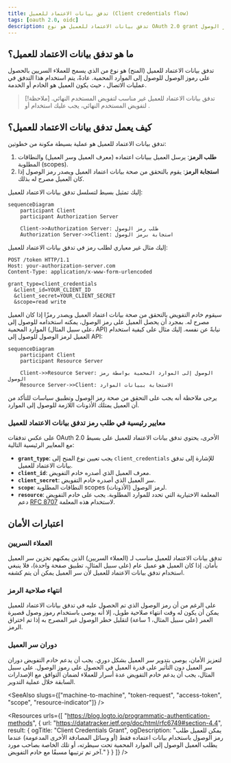 ```yaml
---
title: تدفق بيانات الاعتماد للعميل (Client credentials flow)
tags: [oauth 2.0, oidc]
description: تدفق بيانات الاعتماد للعميل هو نوع OAuth 2.0 grant يسمح للعملاء السريين بالحصول على رموز الوصول (access tokens) للوصول إلى الموارد المحمية. وهو مناسب للتواصل بين الأجهزة (server-to-server).
---
```


## ما هو تدفق بيانات الاعتماد للعميل؟

تدفق بيانات الاعتماد للعميل (المنح) هو نوع من <Ref slug="oauth-2.0-grant" /> الذي يسمح للعملاء السريين بالحصول على <Ref slug="access-token">رموز الوصول</Ref> للوصول إلى الموارد المحمية. عادةً، يتم استخدام هذا التدفق في عمليات الاتصال <Ref slug="machine-to-machine" />، حيث يكون العميل هو الخادم أو الخدمة.

> [!ملاحظة]
> تدفق بيانات الاعتماد للعميل غير مناسب لتفويض المستخدم النهائي. لتفويض المستخدم النهائي، يجب عليك استخدام <Ref slug="authentication-request" /> أو <Ref slug="authorization-request" />.

## كيف يعمل تدفق بيانات الاعتماد للعميل؟

تدفق بيانات الاعتماد للعميل هو عملية بسيطة مكونة من خطوتين:

1. **طلب الرمز**: يرسل العميل <Ref slug="token-request" /> ببيانات اعتماده (معرف العميل وسر العميل) والنطاقات المطلوبة (<Ref slug="scope">scopes</Ref>).
2. **استجابة الرمز**: يقوم <Ref slug="authorization-server" /> بالتحقق من صحة بيانات اعتماد العميل ويصدر رمز الوصول إذا كان العميل مصرح له بذلك.

إليك تمثيل بسيط لتسلسل تدفق بيانات الاعتماد للعميل:

```mermaid
sequenceDiagram
    participant Client
    participant Authorization Server

    Client->>Authorization Server: طلب رمز الوصول
    Authorization Server->>Client: استجابة برمز الوصول
```

إليك مثال غير معياري لطلب رمز في تدفق بيانات الاعتماد للعميل:

```http
POST /token HTTP/1.1
Host: your-authorization-server.com
Content-Type: application/x-www-form-urlencoded

grant_type=client_credentials
  &client_id=YOUR_CLIENT_ID
  &client_secret=YOUR_CLIENT_SECRET
  &scope=read write
```

سيقوم خادم التفويض بالتحقق من صحة بيانات اعتماد العميل ويصدر رمزًا إذا كان العميل مصرح له. بمجرد أن يحصل العميل على رمز الوصول، يمكنه استخدامه للوصول إلى الموارد المحمية (على سبيل المثال، API) نيابةً عن نفسه. إليك مثال على كيفية استخدام العميل لرمز الوصول للوصول إلى API:

```mermaid
sequenceDiagram
    participant Client
    participant Resource Server

    Client->>Resource Server: الوصول إلى الموارد المحمية بواسطة رمز الوصول
    Resource Server->>Client: الاستجابة ببيانات الموارد
```

يرجى ملاحظة أنه يجب على <Ref slug="resource-server" /> التحقق من صحة رمز الوصول وتطبيق سياسات <Ref slug="access-control" /> للتأكد من أن العميل يمتلك الأذونات اللازمة للوصول إلى الموارد.

### معايير رئيسية في طلب رمز تدفق بيانات الاعتماد للعميل

على عكس تدفقات OAuth 2.0 الأخرى، يحتوي تدفق بيانات الاعتماد للعميل على <Ref slug="token-request" /> بسيط مع المعايير الرئيسية التالية:

- **`grant_type`**: يجب تعيين نوع المنح إلى `client_credentials` للإشارة إلى تدفق بيانات الاعتماد للعميل.
- **`client_id`**: معرف العميل الذي أصدره خادم التفويض.
- **`client_secret`**: سر العميل الذي أصدره خادم التفويض.
- **`scope`**: النطاقات المطلوبة <Ref slug="scope">scopes</Ref> (الأذونات) لرمز الوصول.
- **`resource`**: المعلمة الاختيارية التي تحدد <Ref slug="resource-indicator" /> للموارد المطلوبة. يجب على خادم التفويض دعم [RFC 8707](https://datatracker.ietf.org/doc/html/rfc8707) لاستخدام هذه المعلمة.

## اعتبارات الأمان

### العملاء السريين

تدفق بيانات الاعتماد للعميل مناسب لـ<Ref slug="client" headingId="confidential-clients" /> (العملاء السريين) الذين يمكنهم تخزين سر العميل بأمان. إذا كان العميل هو عميل عام (على سبيل المثال، تطبيق صفحة واحدة)، فلا ينبغي استخدام تدفق بيانات الاعتماد للعميل لأن سر العميل يمكن أن يتم كشفه.

### انتهاء صلاحية الرمز

على الرغم من أن رمز الوصول الذي تم الحصول عليه في تدفق بيانات الاعتماد للعميل يمكن أن يكون له وقت انتهاء صلاحية طويل، إلا أنه يوصى باستخدام رموز وصول قصيرة العمر (على سبيل المثال، 1 ساعة) لتقليل خطر الوصول غير المصرح به إذا تم اختراق الرمز.

### دوران سر العميل

لتعزيز الأمان، يوصى بتدوير سر العميل بشكل دوري. يجب أن يدعم خادم التفويض دوران سر العميل دون التأثير على قدرة العميل في الحصول على رموز الوصول. على سبيل المثال، يجب أن يدعم خادم التفويض عدة أسرار للعملاء لضمان التوافق مع الإصدارات السابقة خلال عملية التدوير.

<SeeAlso slugs={["machine-to-machine", "token-request", "access-token", "scope", "resource-indicator"]} />

<Resources
  urls={[
    "https://blog.logto.io/programmatic-authentication-methods",
    { 
      url: "https://datatracker.ietf.org/doc/html/rfc6749#section-4.4",
      result: {
        ogTitle: "Client Credentials Grant",
        ogDescription: "يمكن للعميل طلب رمز الوصول باستخدام بيانات اعتماده فقط (أو وسائل المصادقة الأخرى المدعومة) عندما يطلب العميل الوصول إلى الموارد المحمية تحت سيطرته، أو تلك الخاصة بصاحب مورد آخر تم ترتيبها مسبقًا مع خادم التفويض."
      }
    }
  ]}
/>